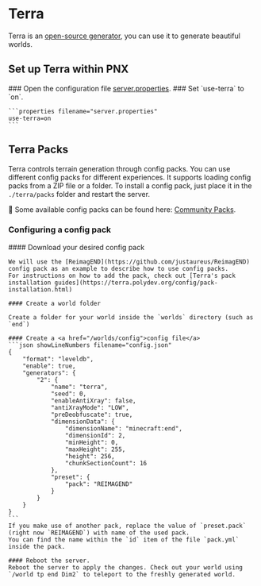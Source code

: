 
# Terra
Terra is an [open-source generator](https://github.com/PolyhedralDev/Terra), you can use it to generate beautiful worlds.

## Set up Terra within PNX

<Steps>
    ### Open the configuration file <a href="/configuration/files/server-properties">server.properties</a>.
    ### Set `use-terra` to `on`.

    ```properties filename="server.properties"
    use-terra=on
    ```
</Steps>

## Terra Packs
Terra controls terrain generation through config packs. You can use different config packs for different experiences.
It supports loading config packs from a ZIP file or a folder. To install a config pack, just place it in the `./terra/packs` folder and restart the server.

🔹 Some available config packs can be found here: [Community Packs](https://terra.polydev.org/config/community-packs.html).

### Configuring a config pack
<Steps>
    #### Download your desired config pack
    
    We will use the [ReimagEND](https://github.com/justaureus/ReimagEND) config pack as an example to describe how to use config packs.
    For instructions on how to add the pack, check out [Terra's pack installation guides](https://terra.polydev.org/config/pack-installation.html)

    #### Create a world folder

    Create a folder for your world inside the `worlds` directory (such as `end`)

    #### Create a <a href="/worlds/config">config file</a>
    ```json showLineNumbers filename="config.json"
    {
        "format": "leveldb",
        "enable": true,
        "generators": {
            "2": {
                "name": "terra",
                "seed": 0,
                "enableAntiXray": false,
                "antiXrayMode": "LOW",
                "preDeobfuscate": true,
                "dimensionData": {
                    "dimensionName": "minecraft:end",
                    "dimensionId": 2,
                    "minHeight": 0,
                    "maxHeight": 255,
                    "height": 256,
                    "chunkSectionCount": 16
                },
                "preset": {
                    "pack": "REIMAGEND"
                }
            }
        }
    }
    ```
    If you make use of another pack, replace the value of `preset.pack` (right now `REIMAGEND`) with name of the used pack.
    You can find the name within the `id` item of the file `pack.yml` inside the pack.

    #### Reboot the server.
    Reboot the server to apply the changes. Check out your world using `/world tp end Dim2` to teleport to the freshly generated world.
</Steps>
